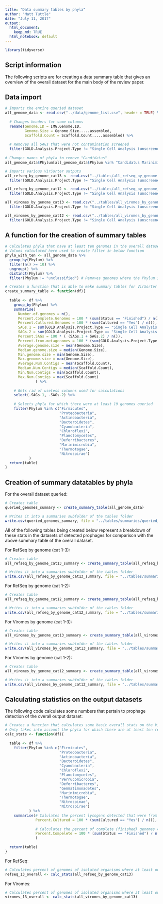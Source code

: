 ```yaml
---
title: "Data summary tables by phyla"
author: "Matt Tuttle"
date: "July 11, 2017"
output:
  html_document:
    keep_md: TRUE
  html_notebook: default
---
```


```r

library(tidyverse)

```

## Script information

The following scripts are for creating a data summary table that gives an overview of the overall dataset for the main body of the review paper.

## Data import

```r

# Imports the entire queried dataset
all_genome_data <- read.csv("../data/genome_list.csv", header = TRUE) %>%
  
  # Changes headers for some columns
  rename(Genome.ID = IMG.Genome.ID,
         Genome.Size = Genome.Size.....assembled,
         Scaffold.Count = Scaffold.Count.....assembled) %>%
  
  # Removes all SAGs that were not contamination screened
  filter(GOLD.Analysis.Project.Type != "Single Cell Analysis (unscreened)")
  
# Changes names of phyla to remove "Candidatus"
all_genome_data$Phylum[all_genome_data$Phylum %in% "Candidatus Marinimicrobia"] <- "Marinimicrobia"

# Imports various VirSorter outputs
all_refseq_by_genome_cat13 <- read.csv("../tables/all_refseq_by_genome.csv", header = TRUE) %>%
  filter(GOLD.Analysis.Project.Type != "Single Cell Analysis (unscreened)")

all_refseq_by_genome_cat12 <- read.csv("../tables/all_refseq_by_genome_cat12.csv", header = TRUE) %>%
  filter(GOLD.Analysis.Project.Type != "Single Cell Analysis (unscreened)")

all_viromes_by_genome_cat13 <- read.csv("../tables/all_viromes_by_genome.csv", header = TRUE) %>%
  filter(GOLD.Analysis.Project.Type != "Single Cell Analysis (unscreened)")

all_viromes_by_genome_cat12 <- read.csv("../tables/all_viromes_by_genome_cat12.csv", header = TRUE) %>%
  filter(GOLD.Analysis.Project.Type != "Single Cell Analysis (unscreened)")

```

## A function for the creation of summary tables

```r

# Calculates phyla that have at least ten genomes in the overall dataset
# Values calculated here used to create filter in below function
phyla_with_ten <- all_genome_data %>%
  group_by(Phylum) %>%
  filter(n() >= 10) %>%
  ungroup() %>%
  distinct(Phylum) %>%
  filter(Phylum != "unclassified") # Removes genomes where the Phylum is unclassified

# Creates a function that is able to make summary tables for VirSorter data at the genome level
create_summary_table <- function(df){
  
  table <- df %>%
    group_by(Phylum) %>%
    summarise(
      Number.of.genomes = n(),
      Percent.Complete.Genomes = 100 * (sum(Status == "Finished") / n()),
      Percent.Cultured.Genomes = 100 * (sum(Cultured == "Yes") / n()),
      SAGs.1 = sum(GOLD.Analysis.Project.Type == "Single Cell Analysis (screened)"),
      SAGs.2 = sum(GOLD.Analysis.Project.Type == "Single Cell Analysis (unscreened)"),
      Percent.SAGs = 100 * ( (SAGs.1 + SAGs.2) / n()),
      Percent.from.metagenomes = 100 * (sum(GOLD.Analysis.Project.Type == "Genome from Metagenome") / n()),
      Average.genome.size = mean(Genome.Size),
      Median.genome.size = median(Genome.Size),
      Min.genome.size = min(Genome.Size),
      Max.genome.size = max(Genome.Size),
      Average.Num.Contigs = mean(Scaffold.Count),
      Median.Num.Contigs = median(Scaffold.Count),
      Min.Num.Contigs = min(Scaffold.Count),
      Max.Num.Contigs = max(Scaffold.Count)
              ) %>%
    
    # Gets rid of useless columns used for calculations
    select(-SAGs.1, -SAGs.2) %>%
    
    # Selects phyla for which there were at least 10 genomes queried
    filter(Phylum %in% c("Firmicutes",
                         "Proteobacteria",
                         "Actinobacteria",
                         "Bacteroidetes",
                         "Cyanobacteria",
                         "Chloroflexi",
                         "Planctomycetes",
                         "Deferribacteres",
                         "Marinimicrobia",
                         "Thermotogae",
                         "Nitrospirae")
           )
  return(table)
}

```

## Creation of summary datatables by phyla

For the overall dataset queried:

```r

# Creates table
queried_genomes_summary <- create_summary_table(all_genome_data)

# Writes it into a summaries subfolder of the tables folder
write.csv(queried_genomes_summary, file = "../tables/summaries/queried_genomes.csv", row.names = FALSE)

```


All of the following tables being created below represent a breakdown of these stats in the datasets of detected prophages for comparison with the above summary table of the overall dataset.

For RefSeq by genome (cat 1-3):

```r

# Creates table
all_refseq_by_genome_cat13_summary <- create_summary_table(all_refseq_by_genome_cat13)

# Writes it into a summaries subfolder of the tables folder
write.csv(all_refseq_by_genome_cat13_summary, file = "../tables/summaries/all_refseq_by_genome_summary.csv", row.names = FALSE)

```

For RefSeq by genome (cat 1-2):

```r

# Creates table
all_refseq_by_genome_cat12_summary <- create_summary_table(all_refseq_by_genome_cat12)

# Writes it into a summaries subfolder of the tables folder
write.csv(all_refseq_by_genome_cat12_summary, file = "../tables/summaries/all_refseq_by_genome_cat12_summary.csv", row.names = FALSE)

```

For Viromes by genome (cat 1-3):

```r

# Creates table
all_viromes_by_genome_cat13_summary <- create_summary_table(all_viromes_by_genome_cat13)

# Writes it into a summaries subfolder of the tables folder
write.csv(all_viromes_by_genome_cat13_summary, file = "../tables/summaries/all_viromes_by_genome_summary.csv", row.names = FALSE)

```

For Viromes by genome (cat 1-2):

```r

# Creates table
all_viromes_by_genome_cat12_summary <- create_summary_table(all_viromes_by_genome_cat12)

# Writes it into a summaries subfolder of the tables folder
write.csv(all_viromes_by_genome_cat12_summary, file = "../tables/summaries/all_viromes_by_genome_cat12_summary.csv", row.names = FALSE)

```


## Calculating statistics on the output datasets

The following code calculates some numbers that pertain to prophage detection of the overall output dataset:

```r

# Creates a function that calculates some basic overall stats on the VirSorter output datasets
# Only takes into account the phyla for which there are at least ten representatives in the overall dataset
calc_stats <- function(df){
  
  table <- df %>%
    filter(Phylum %in% c("Firmicutes",
                         "Proteobacteria",
                         "Actinobacteria",
                         "Bacteroidetes",
                         "Cyanobacteria",
                         "Chloroflexi",
                         "Planctomycetes",
                         "Verrucomicrobia",
                         "Deferribacteres",
                         "Gemmatimonadetes",
                         "Marinimicrobia",
                         "Thermotogae",
                         "Nitrospinae",
                         "Nitrospirae")
           ) %>%
    summarise(# Calulates the percent lysogens detected that were from cultivated isolates
              Percent.Cultured = 100 * (sum(Cultured == "Yes") / n()),
              
              # Calculates the percent of complete (finished) genomes containing prophage
              Percent.Compelete = 100 * (sum(Status == "Finished") / n())
              )
  
  return(table)
}

```

For RefSeq:

```r

# Calculates percent of genomes of isolated organisms where at least one prophage was detected
refseq_13_overall <- calc_stats(all_refseq_by_genome_cat13)

```

For Viromes:

```r

# Calculates percent of genomes of isolated organisms where at least one prophage was detected
viromes_13_overall <- calc_stats(all_viromes_by_genome_cat13)

```

